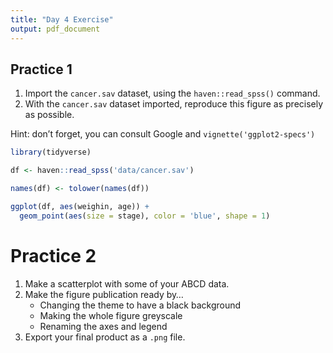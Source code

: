 ```yaml
---
title: "Day 4 Exercise"
output: pdf_document
---
```


## Practice 1

1. Import the `cancer.sav` dataset, using the `haven::read_spss()` command.
2. With the `cancer.sav` dataset imported, reproduce this figure as precisely as possible.

Hint: don't forget, you can consult Google and `vignette('ggplot2-specs')`

```r
library(tidyverse)

df <- haven::read_spss('data/cancer.sav')

names(df) <- tolower(names(df))

ggplot(df, aes(weighin, age)) +
  geom_point(aes(size = stage), color = 'blue', shape = 1)
```



# Practice 2

1. Make a scatterplot with some of your ABCD data.
2. Make the figure publication ready by...
    - Changing the theme to have a black background
    - Making the whole figure greyscale
    - Renaming the axes and legend
3. Export your final product as a `.png` file.